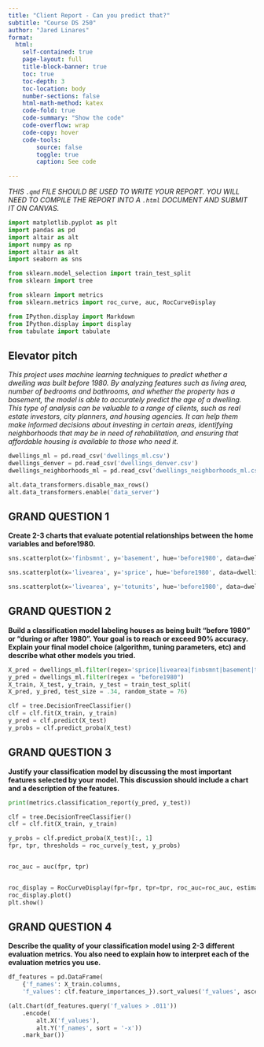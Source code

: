 ```yaml
---
title: "Client Report - Can you predict that?"
subtitle: "Course DS 250"
author: "Jared Linares"
format:
  html:
    self-contained: true
    page-layout: full
    title-block-banner: true
    toc: true
    toc-depth: 3
    toc-location: body
    number-sections: false
    html-math-method: katex
    code-fold: true
    code-summary: "Show the code"
    code-overflow: wrap
    code-copy: hover
    code-tools:
        source: false
        toggle: true
        caption: See code
    
---
```


_THIS `.qmd` FILE SHOULD BE USED TO WRITE YOUR REPORT.  YOU WILL NEED TO COMPILE THE REPORT INTO A `.html` DOCUMENT AND SUBMIT IT ON CANVAS._

```python

import matplotlib.pyplot as plt
import pandas as pd 
import altair as alt 
import numpy as np 
import altair as alt
import seaborn as sns

from sklearn.model_selection import train_test_split
from sklearn import tree

from sklearn import metrics
from sklearn.metrics import roc_curve, auc, RocCurveDisplay

from IPython.display import Markdown
from IPython.display import display
from tabulate import tabulate
```


## Elevator pitch

_This project uses machine learning techniques to predict whether a dwelling was built before 1980. By analyzing features such as living area, number of bedrooms and bathrooms, and whether the property has a basement, the model is able to accurately predict the age of a dwelling. This type of analysis can be valuable to a range of clients, such as real estate investors, city planners, and housing agencies. It can help them make informed decisions about investing in certain areas, identifying neighborhoods that may be in need of rehabilitation, and ensuring that affordable housing is available to those who need it._


```python

dwellings_ml = pd.read_csv('dwellings_ml.csv')
dwellings_denver = pd.read_csv('dwellings_denver.csv')
dwellings_neighborhoods_ml = pd.read_csv('dwellings_neighborhoods_ml.csv')

alt.data_transformers.disable_max_rows()
alt.data_transformers.enable('data_server')
```


## GRAND QUESTION 1

__Create 2-3 charts that evaluate potential relationships between the home variables and before1980.__


```python

sns.scatterplot(x='finbsmnt', y='basement', hue='before1980', data=dwellings_ml)

```


```python

sns.scatterplot(x='livearea', y='sprice', hue='before1980', data=dwellings_ml)

```


```python

sns.scatterplot(x='livearea', y='totunits', hue='before1980', data=dwellings_ml)

```

## GRAND QUESTION 2

__Build a classification model labeling houses as being built “before 1980” or “during or after 1980”. Your goal is to reach or exceed 90% accuracy. Explain your final model choice (algorithm, tuning parameters, etc) and describe what other models you tried.__


```python
X_pred = dwellings_ml.filter(regex='sprice|livearea|finbsmnt|basement|totunits|stories|numbaths|numbdrm|abstrprd')
y_pred = dwellings_ml.filter(regex = "before1980")
X_train, X_test, y_train, y_test = train_test_split(
X_pred, y_pred, test_size = .34, random_state = 76)  

clf = tree.DecisionTreeClassifier()
clf = clf.fit(X_train, y_train)
y_pred = clf.predict(X_test)
y_probs = clf.predict_proba(X_test)
```


## GRAND QUESTION 3

__Justify your classification model by discussing the most important features selected by your model. This discussion should include a chart and a description of the features.__

```python
print(metrics.classification_report(y_pred, y_test))

```




```python
clf = tree.DecisionTreeClassifier()
clf = clf.fit(X_train, y_train)

y_probs = clf.predict_proba(X_test)[:, 1]
fpr, tpr, thresholds = roc_curve(y_test, y_probs)


roc_auc = auc(fpr, tpr)


roc_display = RocCurveDisplay(fpr=fpr, tpr=tpr, roc_auc=roc_auc, estimator_name='Decision Tree')
roc_display.plot()
plt.show()

```

## GRAND QUESTION 4

__Describe the quality of your classification model using 2-3 different evaluation metrics. You also need to explain how to interpret each of the evaluation metrics you use.__

```python
df_features = pd.DataFrame(
    {'f_names': X_train.columns, 
    'f_values': clf.feature_importances_}).sort_values('f_values', ascending = False)
```



```python
(alt.Chart(df_features.query('f_values > .011'))
    .encode(
        alt.X('f_values'),
        alt.Y('f_names', sort = '-x'))
    .mark_bar())

```



